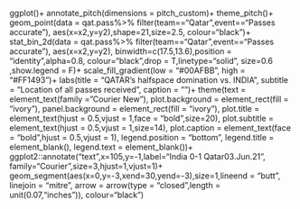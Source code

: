 ggplot()+
  annotate_pitch(dimensions = pitch_custom)+
  theme_pitch()+
  geom_point(data = qat.pass%>%
               filter(team=="Qatar",event=="Passes accurate"),
             aes(x=x2,y=y2),shape=21,size=2.5, colour="black")+
  stat_bin_2d(data = qat.pass%>%
               filter(team=="Qatar",event=="Passes accurate"),
             aes(x=x2,y=y2),
             binwidth=c(17.5,13.6),position = "identity",alpha=0.8,
             colour="black",drop = T,linetype="solid", size=0.6 ,show.legend = F)+
  scale_fill_gradient(low = "#00AFBB", high = "#FF1493")+
  labs(title = "QATAR's halfspace \n domination vs. INDIA",
       subtitle = "Location of all passes received",
       caption = "")+
  theme(text = element_text(family = "Courier New"),
        plot.background = element_rect(fill = "ivory"),
        panel.background = element_rect(fill = "ivory"),
        plot.title = element_text(hjust = 0.5,vjust = 1,face = "bold",size=20),
        plot.subtitle = element_text(hjust = 0.5,vjust = 1,size=14),
        plot.caption = element_text(face = "bold",hjust = 0.5,vjust = 1),
        legend.position = "bottom",
        legend.title = element_blank(),
        legend.text  = element_blank())+
  ggplot2::annotate("text",x=105,y=-1,label="India 0-1 Qatar\n 03.Jun.21",
                    family="Courier",size=3,hjust=1,vjust=1)+
  geom_segment(aes(x=0,y=-3,xend=30,yend=-3),size=1,lineend = "butt",
               linejoin = "mitre",
               arrow = arrow(type = "closed",length = unit(0.07,"inches")),
               colour="black")
